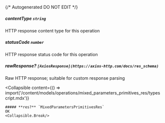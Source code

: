 {/* Autogenerated DO NOT EDIT  */}

##### **contentType** `string`
HTTP response content type for this operation

##### **statusCode** `number`
HTTP response status code for this operation

##### **rawResponse?** `[AxiosResponse](https://axios-http.com/docs/res_schema)`
Raw HTTP response; suitable for custom response parsing

<Collapsible
    content={() => import('/content/models/operations/mixed_parameters_primitives_res/typescript.mdx')}
>
    ##### **res?** `MixedParametersPrimitivesRes`
    OK
    <Collapsible.Break/>
</Collapsible>

